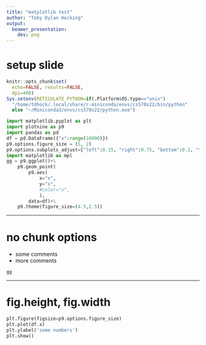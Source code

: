 ```yaml
---
title: "matplotlib test"
author: "Toby Dylan Hocking"
output: 
  beamer_presentation:
    dev: png
---
```


# setup slide

```r
knitr::opts_chunk$set(
  echo=FALSE, results=FALSE,
  dpi=400)
Sys.setenv(RETICULATE_PYTHON=if(.Platform$OS.type=="unix")
  "/home/tdhock/.local/share/r-miniconda/envs/cs570s22/bin/python"
  else "~/Miniconda3/envs/cs570s22/python.exe")
```

```python
import matplotlib.pyplot as plt
import plotnine as p9
import pandas as pd
df = pd.DataFrame({"x":range(10000)})
p9.options.figure_size = (5, 2)
p9.options.subplots_adjust={"left":0.15, "right":0.75, "bottom":0.2, "top":1}
import matplotlib as mpl
gg = p9.ggplot()+\
    p9.geom_point(
        p9.aes(
            x="x",
            y="x",
            #color="x",
            ),
        data=df)+\
    p9.theme(figure_size=(4.5,2.5))
```

---

# no chunk options

- some comments
- more comments

```python
gg
```

---

# fig.height, fig.width

```python
plt.figure(figsize=p9.options.figure_size)
plt.plot(df.x)
plt.ylabel('some numbers')
plt.show()
```

